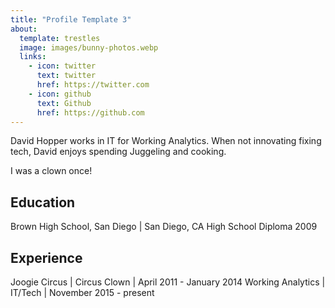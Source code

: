 ```yaml
---
title: "Profile Template 3"
about:
  template: trestles
  image: images/bunny-photos.webp
  links:
    - icon: twitter
      text: twitter
      href: https://twitter.com
    - icon: github
      text: Github
      href: https://github.com
---
```


David Hopper works in IT for Working Analytics. When not innovating fixing tech, David enjoys spending Juggeling and cooking.

I was a clown once!

## Education
Brown High School, San Diego | San Diego, CA
High School Diploma 2009

## Experience
Joogie Circus | Circus Clown | April 2011 - January 2014
Working Analytics | IT/Tech | November 2015 - present